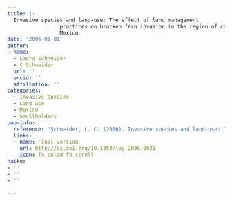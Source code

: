 ```yaml
---
title: |-
  Invasive species and land-use: The effect of land management
                 practices on bracken fern invasion in the region of calakmul,
                 Mexico
date: '2006-01-01'
author:
- name:
  - Laura Schneider
  - C Schneider
  url: ''
  orcid: ''
  affiliation: ''
categories:
  - Invasive species
  - Land use
  - Mexico
  - Smallholders
pub-info:
  reference: 'Schneider, L. C. (2006). Invasive species and land-use: The effect of land management practices on bracken fern invasion in the region of calakmul, Mexico. <em>Journal of Latin American Geography</em>, <em>5</em>(2), 92&ndash;107.'
  links:
  - name: Final version
    url: http://dx.doi.org/10.1353/lag.2006.0028
    icon: fa-solid fa-scroll
haiku:
- ''
- ''
- ''

---
```

